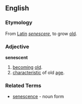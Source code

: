 ==English==
===Etymology===
From [[Latin]] ''[[senescere]]'', to grow [[old]].
===Adjective===
'''senescent'''
# [[becoming]] [[old]].
# [[characteristic]] of old [[age]].

===Related Terms===
* [[senescence]] - noun form